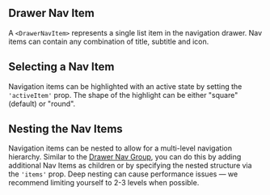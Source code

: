 
## Drawer Nav Item

A `<DrawerNavItem>` represents a single list item in the navigation drawer. Nav items can contain any combination of title, subtitle and icon.

<DrawerNavItemWithIcons />

## Selecting a Nav Item

Navigation items can be highlighted with an active state by setting the `'activeItem'` prop. The shape of the highlight can be either "square" (default) or "round".

<DrawerNavItemSelectedItems />

## Nesting the Nav Items

Navigation items can be nested to allow for a multi-level navigation hierarchy. Similar to the [Drawer Nav Group](/components/drawer/drawer-nav-group/api-docs), you can do this by adding additional Nav Items as children or by specifying the nested structure via the `'items'` prop. Deep nesting can cause performance issues — we recommend limiting yourself to 2-3 levels when possible.

<DrawerNavItemNestedItems />
